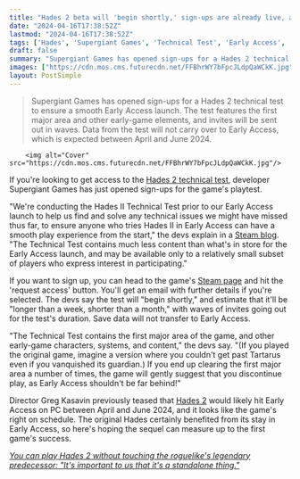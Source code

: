 ```yaml
---
title: "Hades 2 beta will 'begin shortly,' sign-ups are already live, and the roguelike's 'Early Access shouldn't be far behind'"
date: "2024-04-16T17:38:52Z"
lastmod: "2024-04-16T17:38:52Z"
tags: ['Hades', 'Supergiant Games', 'Technical Test', 'Early Access', 'PC', 'Steam', 'Roguelike']
draft: false
summary: "Supergiant Games has opened sign-ups for a Hades 2 technical test to ensure a smooth Early Access launch. The test features the first major area and other early-game elements, and invites will be sent out in waves. Data from the test will not carry over to Early Access, which is expected between April and June 2024."
images: ["https://cdn.mos.cms.futurecdn.net/FFBhrWY7bFpcJLdpQaWCkK.jpg"]
layout: PostSimple
---
```

> Supergiant Games has opened sign-ups for a Hades 2 technical test to ensure a smooth Early Access launch. The test features the first major area and other early-game elements, and invites will be sent out in waves. Data from the test will not carry over to Early Access, which is expected between April and June 2024.


        <img alt="Cover" src="https://cdn.mos.cms.futurecdn.net/FFBhrWY7bFpcJLdpQaWCkK.jpg"/>
        
If you're looking to get access to the [Hades 2 technical test](https://www.gamesradar.com/hades-2-technical-test-sign-up-access/), developer Supergiant Games has just opened sign-ups for the game's playtest.

"We're conducting the Hades II Technical Test prior to our Early Access launch to help us find and solve any technical issues we might have missed thus far, to ensure anyone who tries Hades II in Early Access can have a smooth play experience from the start," the devs explain in a [Steam blog](https://store.steampowered.com/news/app/1145350/view/4216006291752116966). "The Technical Test contains much less content than what's in store for the Early Access launch, and may be available only to a relatively small subset of players who express interest in participating."

If you want to sign up, you can head to the game's [Steam page](https://store.steampowered.com/app/1145350/Hades_II/) and hit the 'request access' button. You'll get an email with further details if you're selected. The devs say the test will "begin shortly," and estimate that it'll be "longer than a week, shorter than a month," with waves of invites going out for the test's duration. Save data will not transfer to Early Access.

"The Technical Test contains the first major area of the game, and other early-game characters, systems, and content," the devs say. "(If you played the original game, imagine a version where you couldn't get past Tartarus even if you vanquished its guardian.) If you end up clearing the first major area a number of times, the game will gently suggest that you discontinue play, as Early Access shouldn't be far behind!"

Director Greg Kasavin previously teased that [Hades 2](https://www.gamesradar.com/hades-2-guide/) would likely hit Early Access on PC between April and June 2024, and it looks like the game's right on schedule. The original Hades certainly benefited from its stay in Early Access, so here's hoping the sequel can measure up to the first game's success.

[<em>You can play Hades 2 without touching the roguelike's legendary predecessor: "It's important to us that it's a standalone thing."</em>](https://www.gamesradar.com/you-can-play-hades-2-without-touching-the-roguelikes-legendary-predecessor-its-important-to-us-that-its-a-standalone-thing/)
        